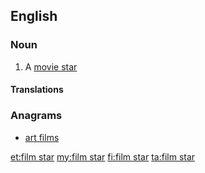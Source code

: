 ==English==
{{wikipedia|movie star}}

===Noun===
{{en-noun|sg=[[film]] [[star]]}}

# {{British}} A [[movie star]]

====Translations====
{{trans-see|movie star}}

===Anagrams===
* [[art films#English|art films]]

[[et:film star]]
[[my:film star]]
[[fi:film star]]
[[ta:film star]]